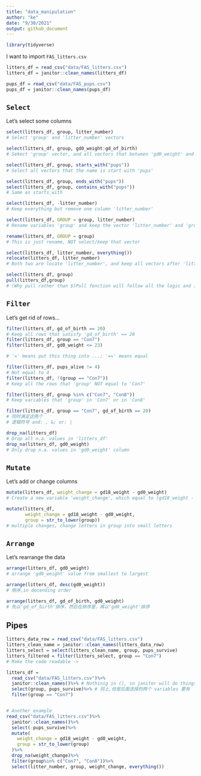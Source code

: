 ```yaml
---
title: "data_manipulation"
author: "ke"
date: "9/30/2021"
output: github_document
---
```


```r
library(tidyverse)
```

I want to import `FAS_litters.csv`
```r
litters_df = read_csv("data/FAS_litters.csv")
litters_df = janitor::clean_names(litters_df)

pups_df = read_csv("data/FAS_pups.csv")
pups_df = janitor::clean_names(pups_df)
```


## `Select`

Let's select some columns
```r
select(litters_df, group, litter_number)
# Select 'group' and 'litter_number' vectors

select(litters_df, group, gd0_weight:gd_of_birth)
# Sekect 'group' vector, and all vectors that between 'gd0_weight' and 'gd_of_birth'

select(litters_df, group, starts_with("pups"))
# Select all vectors that the name is start with 'pups'

select(litters_df, group, ends_with("pups"))
select(litters_df, group, contains_with("pups"))
# Same as starts_with

select(litters_df, -litter_number)
# Keep everything but remove one column 'litter_number'

select(litters_df, GROUP = group, litter_number)
# Rename variables 'group' and keep the vector 'litter_number' and 'group'

rename(litters_df, GROUP = group)
# This is just rename, NOT select/keep that vector

select(litters_df, litter_number, everything())
relocate(litters_df, litter_number)
# Both two are locate 'litter_number', and keep all vectors after 'litter_number'

select(litters_df, group)
pull(litters_df,group)
# (Why pull rather than $)Pull fenction will follow all the logic and include what things the data frame have

```


## `Filter`

Let's get rid of rows...
```r
filter(litters_df, gd_of_birth == 20)
# Keep all rows that satisfy 'gd_of_birth' == 20
filter(litters_df, group == "Con7")
filter(litters_df, gd0_weight <= 23)

# '=' means put this thing into ...; '==' means equal

filter(litters_df, pups_alive != 4)
# Not equal to 4
filter(litters_df, !(group == "Con7"))
# Keep all the rows that 'group' NOT equal to 'Con7' 

filter(litters_df, group %in% c("Con7", "Con8"))
# Keep variables that 'group' in 'Con7' or in 'Con8'

filter(litters_df, group == "Con7", gd_of_birth == 20)
# 同时满足这两个
# 逻辑符号 and: , &; or: |

drop_na(litters_df)
# Drop all n.a. values in 'litters_df'
drop_na(litters_df, gd0_weight)
# Only drop n.a. values in 'gd0_weight' column

```


## `Mutate`

Let's add or change columns

```r
mutate(litters_df, weight_change = gd18_weight - gd0_weight)
# Create a new variable 'weight_change', which equal to (gd18_weight - gd0_weight)

mutate(litters_df, 
       weight_change = gd18_weight - gd0_weight,
       group = str_to_lower(group))
# multiple changes, change letters in group into small letters

```


## `Arrange`

Let's rearrange the data

```r
arrange(litters_df, gd0_weight)
# arrange 'gd0_weight' value from smallest to largest

arrange(litters_df, desc(gd0_weight))
# 倒序,in decending order

arrange(litters_df, gd_of_birth, gd0_weight)
# 先以'gd_of_birth'排序，然后在排序里，再以'gd0_weight'排序
```


## Pipes

```r

litters_data_row = read_csv("data/FAS_litters.csv")
litters_clean_name = janitor::clean_names(litters_data_row)
litters_select = select(litters_clean_name, group, pups_survive)
litters_filtered = filter(litters_select, group == "Con7")
# Make the code readable ->

litters_df = 
  read_csv("data/FAS_litters.csv")%>%
  janitor::clean_names()%>% # Nothinig in (), so janitor will do things to a object coming from previous line
  select(group, pups_survive)%>% # 同上,但是后面选择的两个 variables 要有
  filter(group == "Con7")


# Another example
read_csv("data/FAS_litters.csv")%>%
  janitor::clean_names()%>%
  select(-pups_survive)%>%
  mutate(
    weight_change = gd18_weight - gd0_weight,
    group = str_to_lower(group)
  )%>%
  drop_na(weight_change)%>%
  filter(group%in% c("Con7", "Con8"))%>%
  select(litter_number, group, weight_change, everything())

```













